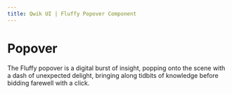 ```yaml
---
title: Qwik UI | Fluffy Popover Component
---
```



# Popover

The Fluffy popover is a digital burst of insight, popping onto the scene with a dash of unexpected delight, bringing along tidbits of knowledge before bidding farewell with a click.

<StatusBanner status={statusByComponent.fluffy.Popover} />
